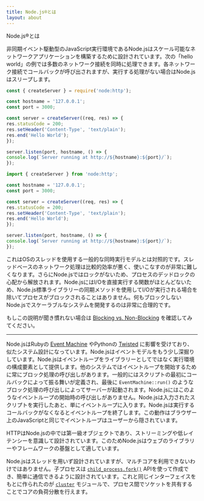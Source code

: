 ```yaml
---
title: Node.js®とは
layout: about
---
```


Node.js®とは

非同期イベント駆動型のJavaScript実行環境であるNode.jsはスケール可能なネットワークアプリケーションを構築するために設計されています。次の「hello world」の例では多数のネットワーク接続を同時に処理できます。各ネットワーク接続でコールバックが呼び出されますが、実行する処理がない場合はNode.jsはスリープします。

```cjs
const { createServer } = require('node:http');

const hostname = '127.0.0.1';
const port = 3000;

const server = createServer((req, res) => {
res.statusCode = 200;
res.setHeader('Content-Type', 'text/plain');
res.end('Hello World');
});

server.listen(port, hostname, () => {
console.log(`Server running at http://${hostname}:${port}/`);
});
```

```mjs
import { createServer } from 'node:http';

const hostname = '127.0.0.1';
const port = 3000;

const server = createServer((req, res) => {
res.statusCode = 200;
res.setHeader('Content-Type', 'text/plain');
res.end('Hello World');
});

server.listen(port, hostname, () => {
console.log(`Server running at http://${hostname}:${port}/`);
});
```

これはOSのスレッドを使用する一般的な同時実行モデルとは対照的です。スレッドベースのネットワーク処理は比較的効率が悪く、使いこなすのが非常に難しくなります。さらにNode.jsではロックがないため、プロセスのデッドロックの心配から解放されます。Node.jsにはI/Oを直接実行する関数がほとんどないため、Node.js標準ライブラリーの同期メソッドを使用してI/Oが実行される場合を除いてプロセスがブロックされることはありません。何もブロックしないNode.jsでスケーラブルなシステムを開発するのは非常に合理的です。

もしこの説明が聞き慣れない場合は [Blocking vs. Non-Blocking][] を確認してみてください。

---

Node.jsはRubyの [Event Machine][] やPythonの [Twisted][] に影響を受けており、似たシステム設計になっています。Node.jsはイベントモデルをもう少し深掘りしています。Node.jsはイベントループをライブラリーとしてではなく実行環境の構成要素として提供します。他のシステムではイベントループを開始するために常にブロック処理の呼び出しがあります。一般的にはスクリプトの最初にコールバックによって振る舞いが定義され、最後に `EventMachine::run()` のようなブロック処理の呼び出しによってサーバーが起動されます。Node.jsにはこのようなイベントループの開始時の呼び出しがありません。Node.jsは入力されたスクリプトを実行したあと、単にイベントループに入ります。Node.jsは実行するコールバックがなくなるとイベントループを終了します。この動作はブラウザー上のJavaScriptと同じでイベントループはユーザーから隠されています。

HTTPはNode.jsの中では第一級オブジェクトであり、ストリーミングや低レイテンシーを意識して設計されています。このためNode.jsはウェブのライブラリーやフレームワークの基盤として適しています。

Node.jsはスレッドを用いず設計されていますが、マルチコアを利用できないわけではありません。子プロセスは [`child_process.fork()`][] APIを使って作成でき、簡単に通信できるように設計されています。これと同じインターフェイスをもとに作られたのが [`cluster`][] モジュールで、プロセス間でソケットを共有することでコアの負荷分散を行えます。

[blocking vs. non-blocking]: /learn/asynchronous-work/overview-of-blocking-vs-non-blocking
[`child_process.fork()`]: https://nodejs.org/api/child_process.html
[`cluster`]: https://nodejs.org/api/cluster.html
[event machine]: https://github.com/eventmachine/eventmachine
[twisted]: https://twisted.org/
